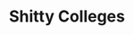 ---
title:  Shitty Colleges
seoTitle: Bootcamps flooded the market with mediocre talent, Hi I'm a React developer.
summary: I Attend College For The Sole Reason To Get Student Benefits. They Do Not Teach Computer Science! 
isReleased: true
isSequel: false
lastModDate: 2024-05-14T09:15:00-0401
firstModDate: 2024-05-14T09:15:00-0401
minutesToRead: 10
tags:
  - 'bootcamps'
  - 'frameworkers'
  - 'NPCs'
---